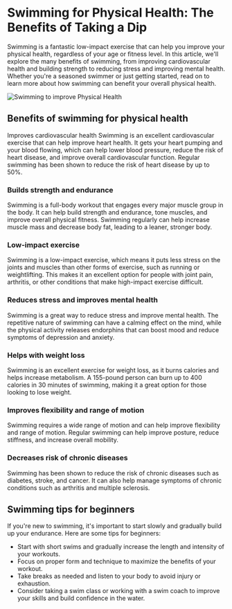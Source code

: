 # Swimming for Physical Health: The Benefits of Taking a Dip
Swimming is a fantastic low-impact exercise that can help you improve your physical health, regardless of your age or fitness level. In this article, we'll explore the many benefits of swimming, from improving cardiovascular health and building strength to reducing stress and improving mental health. Whether you're a seasoned swimmer or just getting started, read on to learn more about how swimming can benefit your overall physical health.

![Swimming to improve Physical Health](/exercise/swimming.png)

## Benefits of swimming for physical health
Improves cardiovascular health
Swimming is an excellent cardiovascular exercise that can help improve heart health. It gets your heart pumping and your blood flowing, which can help lower blood pressure, reduce the risk of heart disease, and improve overall cardiovascular function. Regular swimming has been shown to reduce the risk of heart disease by up to 50%.

### Builds strength and endurance
Swimming is a full-body workout that engages every major muscle group in the body. It can help build strength and endurance, tone muscles, and improve overall physical fitness. Swimming regularly can help increase muscle mass and decrease body fat, leading to a leaner, stronger body.

### Low-impact exercise
Swimming is a low-impact exercise, which means it puts less stress on the joints and muscles than other forms of exercise, such as running or weightlifting. This makes it an excellent option for people with joint pain, arthritis, or other conditions that make high-impact exercise difficult.

### Reduces stress and improves mental health
Swimming is a great way to reduce stress and improve mental health. The repetitive nature of swimming can have a calming effect on the mind, while the physical activity releases endorphins that can boost mood and reduce symptoms of depression and anxiety.

### Helps with weight loss
Swimming is an excellent exercise for weight loss, as it burns calories and helps increase metabolism. A 155-pound person can burn up to 400 calories in 30 minutes of swimming, making it a great option for those looking to lose weight.

### Improves flexibility and range of motion
Swimming requires a wide range of motion and can help improve flexibility and range of motion. Regular swimming can help improve posture, reduce stiffness, and increase overall mobility.

### Decreases risk of chronic diseases
Swimming has been shown to reduce the risk of chronic diseases such as diabetes, stroke, and cancer. It can also help manage symptoms of chronic conditions such as arthritis and multiple sclerosis.

## Swimming tips for beginners
If you're new to swimming, it's important to start slowly and gradually build up your endurance. Here are some tips for beginners:

- Start with short swims and gradually increase the length and intensity of your workouts.
- Focus on proper form and technique to maximize the benefits of your workout.
- Take breaks as needed and listen to your body to avoid injury or exhaustion.
- Consider taking a swim class or working with a swim coach to improve your skills and build confidence in the water.